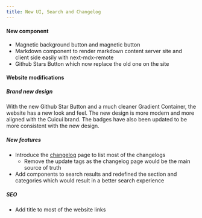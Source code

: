 ```yaml
---
title: New UI, Search and Changelog
---
```


#### New component

- Magnetic background button and magnetic button
- Markdown component to render markdown content server site and client side easily with next-mdx-remote
- Github Stars Button which now replace the old one on the site

#### Website modifications


##### Brand new design

With the new Github Star Button and a much cleaner Gradient Container, the website has a new look and feel. The new design is more modern and more aligned with the Cuicui brand.
The badges have also been updated to be more consistent with the new design.

##### New features

- Introduce the [changelog](/changelog) page to list most of the changelogs
  - Remove the update tags as the changelog page would be the main source of truth
- Add components to search results and redefined the section and categories which would result in a better search experience


##### SEO

- Add title to most of the website links